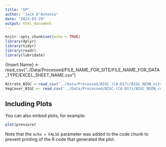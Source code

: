 ```yaml
---
title: "GP"
author: "Jack D'Antonio"
date: "2023-03-29"
output: html_document
---
```


```r
knitr::opts_chunk$set(echo = TRUE)
library(dplyr)
library(tidyr)
library(readr)
library(lubridate)
```






{Insert Name} <-read_csv("../Data/Processed/FILE_NAME_FOR_SITE/FILE_NAME_FOR_DATA_TYPE/EXCEL_SHEET_NAME.csv")


```r
Nitrate_BIGC <-read_csv("../Data/Processed/BIGC (CA-D17)/BIGC_NEON_nitrate-surfacewater/NEON.D17.BIGC.DP1.20033.001.102.100.015.NSW_15_minute.2019-07.basic.20221201T190523Z.csv")
VegCover_BIGC <- read_csv("../Data/Processed/BIGC (CA-D17)/BIGC_NEON_cover-veg-riparian/NEON.D17.BIGC.DP1.20191.001.rip_percentComposition.2019-07.basic.20230112T002213Z.csv")
```

## Including Plots

You can also embed plots, for example:

```r
plot(pressure)
```

Note that the `echo = FALSE` parameter was added to the code chunk to prevent printing of the R code that generated the plot.
